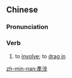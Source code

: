 ==Chinese==
{{zh-forms|s=牵涉}}

===Pronunciation===
{{zh-pron
|m=qiānshè
|c=hin1 sip3
|mn=khan-sia̍p
|cat=v
}}

===Verb===
{{zh-verb}}

# to [[involve]]; to [[drag in]]

[[zh-min-nan:牽涉]]